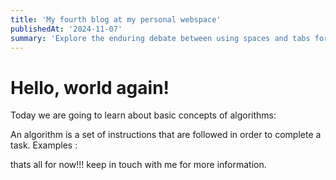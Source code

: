 ```yaml
---
title: 'My fourth blog at my personal webspace'
publishedAt: '2024-11-07'
summary: 'Explore the enduring debate between using spaces and tabs for code indentation, and why this choice matters more than you might think.'
---
```


# Hello, world again!

Today we are going to learn about basic concepts of algorithms:

An algorithm is a set of instructions that are followed in order to complete a task.
Examples :

thats all for now!!!
keep in touch with me for more information.
